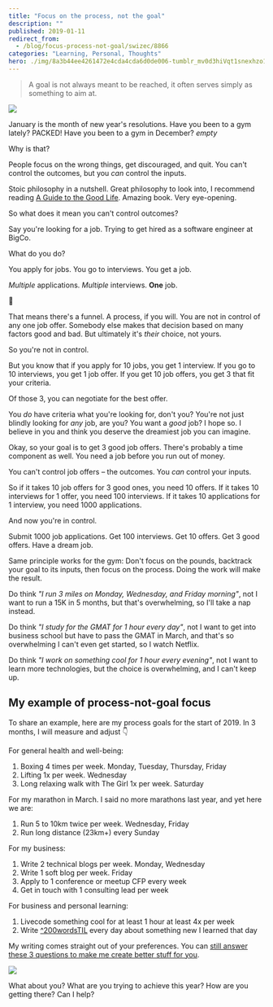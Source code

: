 ```yaml
---
title: "Focus on the process, not the goal"
description: ""
published: 2019-01-11
redirect_from:
  - /blog/focus-process-not-goal/swizec/8866
categories: "Learning, Personal, Thoughts"
hero: ./img/8a3b44ee4261472e4cda4cda6d0de006-tumblr_mv0d3hiVqt1snexhzo1_1280.png
---
```


> A goal is not always meant to be reached, it often serves simply as something to aim at.

![](./img/8a3b44ee4261472e4cda4cda6d0de006-tumblr_mv0d3hiVqt1snexhzo1_1280.png)

January is the month of new year's resolutions. Have you been to a gym lately? PACKED! Have you been to a gym in December? _empty_

Why is that?

People focus on the wrong things, get discouraged, and quit. You can't control the outcomes, but you _can_ control the inputs.

Stoic philosophy in a nutshell. Great philosophy to look into, I recommend reading [A Guide to the Good Life](https://amzn.to/2H6t6g3). Amazing book. Very eye-opening.

So what does it mean you can't control outcomes?

Say you're looking for a job. Trying to get hired as a software engineer at BigCo.

What do you do?

You apply for jobs. You go to interviews. You get a job.

_Multiple_ applications. _Multiple_ interviews. **One** job.

🤔

That means there's a funnel. A process, if you will. You are not in control of any one job offer. Somebody else makes that decision based on many factors good and bad. But ultimately it's _their_ choice, not yours.

So you're not in control.

But you know that if you apply for 10 jobs, you get 1 interview. If you go to 10 interviews, you get 1 job offer. If you get 10 job offers, you get 3 that fit your criteria.

Of those 3, you can negotiate for the best offer.

You _do_ have criteria what you're looking for, don't you? You're not just blindly looking for _any_ job, are you? You want a _good_ job? I hope so. I believe in you and think you deserve the dreamiest job you can imagine.

Okay, so your goal is to get 3 good job offers. There's probably a time component as well. You need a job before you run out of money.

You can't control job offers – the outcomes. You _can_ control your inputs.

So if it takes 10 job offers for 3 good ones, you need 10 offers. If it takes 10 interviews for 1 offer, you need 100 interviews. If it takes 10 applications for 1 interview, you need 1000 applications.

And now you're in control.

Submit 1000 job applications. Get 100 interviews. Get 10 offers. Get 3 good offers. Have a dream job.

Same principle works for the gym: Don't focus on the pounds, backtrack your goal to its inputs, then focus on the process. Doing the work will make the result.

Do think _"I run 3 miles on Monday, Wednesday, and Friday morning"_, not I want to run a 15K in 5 months, but that's overwhelming, so I'll take a nap instead.

Do think _"I study for the GMAT for 1 hour every day"_, not I want to get into business school but have to pass the GMAT in March, and that's so overwhelming I can't even get started, so I watch Netflix.

Do think _"I work on something cool for 1 hour every evening"_, not I want to learn more technologies, but the choice is overwhelming, and I can't keep up.

## My example of process-not-goal focus

To share an example, here are my process goals for the start of 2019. In 3 months, I will measure and adjust 👇

For general health and well-being:

1.  Boxing 4 times per week. Monday, Tuesday, Thursday, Friday
2.  Lifting 1x per week. Wednesday
3.  Long relaxing walk with The Girl 1x per week. Saturday

For my marathon in March. I said no more marathons last year, and yet here we are:

1.  Run 5 to 10km twice per week. Wednesday, Friday
2.  Run long distance (23km+) every Sunday

For my business:

1.  Write 2 technical blogs per week. Monday, Wednesday
2.  Write 1 soft blog per week. Friday
3.  Apply to 1 conference or meetup CFP every week
4.  Get in touch with 1 consulting lead per week

For business and personal learning:

1.  Livecode something cool for at least 1 hour at least 4x per week
2.  Write [^200wordsTIL](https://twitter.com/hashtag/200wordsTIL?src=hash) every day about something new I learned that day

My writing comes straight out of your preferences. You can [still answer these 3 questions to make me create better stuff for you](https://swizecteller.typeform.com/to/GQP8T6).

![](./img/blog-wp-content-uploads-2019-01-CleanShot_2019-01-11_at_08.41.36@2x.png)

What about you? What are you trying to achieve this year? How are you getting there? Can I help?
